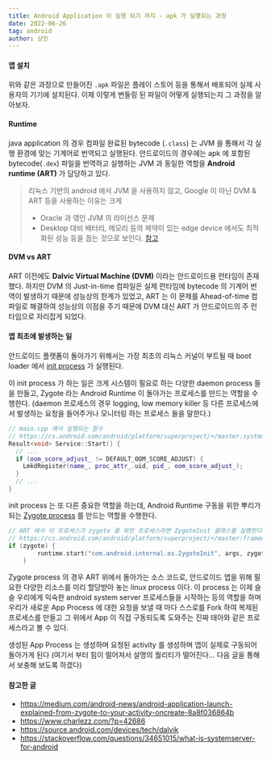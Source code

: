 ```yaml
---
title: Android Application 이 실행 되기 까지 - apk 가 실행되는 과정
date: 2022-06-26
tag: android
author: 상민
---
```


#### 앱 설치
위와 같은 과정으로 만들어진 `.apk` 파일은 플레이 스토어 등을 통해서 배포되어 실제 사용자의 기기에 설치된다.
이제 이렇게 번들링 된 파일이 어떻게 실행되는지 그 과정을 알아보자.

#### Runtime
java application 의 경우 컴파일 완료된 bytecode (`.class`) 는 JVM 을 통해서 각 실행 환경에 맞는 기계어로 번역되고 실행된다.
안드로이드의 경우에는 apk 에 포함된 bytecode(`.dex`) 파일을 번역하고 실행하는 JVM 과 동일한 역할을 **Android runtime (ART)** 가 담당하고 있다.

> 리눅스 기반의 android 에서 JVM 을 사용하지 않고, Google 이 아닌 DVM & ART 등을 사용하는 이유는 크게
> - Oracle 과 엮인 JVM 의 라이선스 문제
> - Desktop 대비 배터리, 메모리 등의 제약이 있는 edge device 에서도 최적화된 성능
> 등을 꼽는 것으로 보인다. [참고](https://www.youtube.com/watch?v=ptjedOZEXPM)

#### DVM vs ART
ART 이전에도 **Dalvic Virtual Machine (DVM)** 이라는 안드로이드용 런타임이 존재했다. 하지만 DVM 의 Just-in-time 컴파일은 실제 런타임에 bytecode 의 기계어 번역이 발생하기 때문에 성능상의 한계가 있었고, ART 는 이 문제를 Ahead-of-time 컴파일로 해결하여 성능상의 이점을 주기 때문에 DVM 대신 ART 가 안드로이드의 주 런타임으로 자리잡게 되었다.

#### 앱 최초에 발생하는 일
안드로이드 플랫폼이 돌아가기 위해서는 가장 최초의 리눅스 커널이 부트될 때 boot loader 에서 [init process](https://cs.android.com/android/platform/superproject/+/master:frameworks/base/cmds/app_process/app_main.cpp;l=173;drc=7acbc840668959d7d8a0ab05b33bdc3d2fcb433b) 가 실행된다.

이 init process 가 하는 일은 크게 시스템이 필요로 하는 다양한 daemon process 들을 만들고, Zygote 라는 Android Runtime 이 돌아가는 프로세스를 만드는 역할을 수행한다.
(daemon 프로세스의 경우 logging, low memory killer 등 다른 프로세스에서 발생하는 요청을 들어주거나 모니터링 하는 프로세스 들을 말한다.)


```cpp
// main.cpp 에서 실행되는 함수
// https://cs.android.com/android/platform/superproject/+/master:system/core/init/service.cpp;l=675;drc=7acbc840668959d7d8a0ab05b33bdc3d2fcb433b
Result<void> Service::Start() {
  // ...
  if (oom_score_adjust_ != DEFAULT_OOM_SCORE_ADJUST) {
    LmkdRegister(name_, proc_attr_.uid, pid_, oom_score_adjust_);
  }
  // ...
}
```

init process 는 또 다른 중요한 역할을 하는데, Android Runtime 구동을 위한 뿌리가 되는 [Zygote process](https://cs.android.com/android/platform/superproject/+/master:frameworks/base/core/java/com/android/internal/os/Zygote.java) 를 만드는 역할을 수행한다.

```cpp
// ART 에서 이 프로세스가 zygote 를 위한 프로세스라면 ZygoteInit 클래스를 실행한다.
// https://cs.android.com/android/platform/superproject/+/master:frameworks/base/cmds/app_process/app_main.cpp;l=336;drc=7acbc840668959d7d8a0ab05b33bdc3d2fcb433b
if (zygote) {
        runtime.start("com.android.internal.os.ZygoteInit", args, zygote);
    }
```

Zygote process 의 경우 ART 위에서 돌아가는 소스 코드로, 안드로이드 앱을 위해 필요한 다양한 리소스를 미리 할당받아 놓는 linux process 이다. 이 process 는 이제 슬슬 우리에게 익숙한 android system server 프로세스들을 시작하는 등의 역할을 하며 우리가 새로운 App Process 에 대한 요청을 보낼 때 마다 스스로를 Fork 하여 복제된 프로세스를 만들고 그 위에서 App 이 직접 구동되도록 도와주는 진짜 태아와 같은 프로세스라고 볼 수 있다.

생성된 App Process 는 생성하며 요청된 activity 를 생성하며 앱이 실제로 구동되어 돌아가게 된다 (여기서 부터 힘이 떨어져서 설명의 퀄리티가 떨어진다... 다음 글을 통해서 보충해 보도록 하겠다)

#### 참고한 글
- https://medium.com/android-news/android-application-launch-explained-from-zygote-to-your-activity-oncreate-8a8f036864b
- https://www.charlezz.com/?p=42686
- https://source.android.com/devices/tech/dalvik
- https://stackoverflow.com/questions/34651015/what-is-systemserver-for-android






